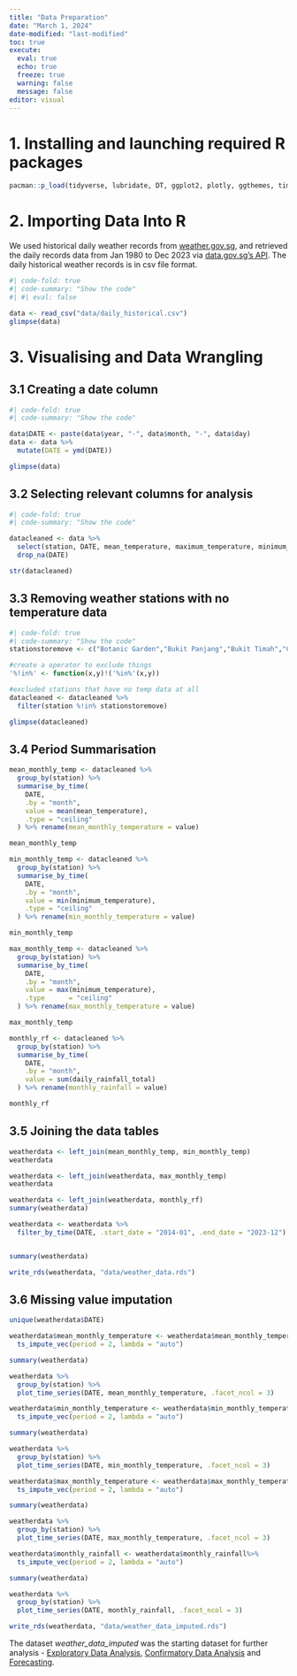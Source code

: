 ```yaml
---
title: "Data Preparation"
date: "March 1, 2024"
date-modified: "last-modified"
toc: true
execute:
  eval: true
  echo: true
  freeze: true
  warning: false
  message: false
editor: visual
---
```


# **1. Installing and launching required R packages**

```r
pacman::p_load(tidyverse, lubridate, DT, ggplot2, plotly, ggthemes, timetk, modeltime, tidymodels, xgboost, recipes, parsnip, earth)
```

# 2. Importing Data Into R

We used historical daily weather records from [weather.gov.sg](http://www.weather.gov.sg/climate-historical-daily/), and retrieved the daily records data from Jan 1980 to Dec 2023 via [data.gov.sg's API](https://beta.data.gov.sg/collections/1459/view). The daily historical weather records is in csv file format.

```r
#| code-fold: true
#| code-summary: "Show the code"
#| #| eval: false

data <- read_csv("data/daily_historical.csv")
glimpse(data)
```

# 3. Visualising and Data Wrangling

## 3.1 Creating a date column

```r
#| code-fold: true
#| code-summary: "Show the code"

data$DATE <- paste(data$year, "-", data$month, "-", data$day)
data <- data %>%
  mutate(DATE = ymd(DATE))

glimpse(data)
```

## 3.2 Selecting relevant columns for analysis

```r
#| code-fold: true
#| code-summary: "Show the code"

datacleaned <- data %>%
  select(station, DATE, mean_temperature, maximum_temperature, minimum_temperature, daily_rainfall_total) %>%
  drop_na(DATE)

str(datacleaned)
```

## 3.3 Removing weather stations with no temperature data

```r
#| code-fold: true
#| code-summary: "Show the code"
stationstoremove <- c("Botanic Garden","Bukit Panjang","Bukit Timah","Choa Chu Kang (Central)","Jurong Pier","Kent Ridge", "Kranji Reservoir", "Lim Chu Kang", "Lower Peirce Reservoir", "Macritchie Reservoir","Mandai", "Marine Parade","Nicoll Highway", "Pasir Ris (Central)", "Punggol", "Queenstown","Simei", "Somerset (Road)","Tanjong Katong", "Toa Payoh", "Tuas", "Ulu Pandan", "Upper Peirce Reservoir","Whampoa")

#create a operator to exclude things 
'%!in%' <- function(x,y)!('%in%'(x,y))

#excluded stations that have no temp data at all 
datacleaned <- datacleaned %>%
  filter(station %!in% stationstoremove) 

glimpse(datacleaned)
```

## 3.4 Period Summarisation

```r
mean_monthly_temp <- datacleaned %>%
  group_by(station) %>%
  summarise_by_time(
    DATE,
    .by = "month", 
    value = mean(mean_temperature),
    .type = "ceiling"
  ) %>% rename(mean_monthly_temperature = value)

mean_monthly_temp
```

```r
min_monthly_temp <- datacleaned %>%
  group_by(station) %>%
  summarise_by_time(
    DATE,
    .by = "month", 
    value = min(minimum_temperature),
    .type = "ceiling"
  ) %>% rename(min_monthly_temperature = value)

min_monthly_temp
```

```r
max_monthly_temp <- datacleaned %>%
  group_by(station) %>%
  summarise_by_time(
    DATE,
    .by = "month", 
    value = max(minimum_temperature),
    .type      = "ceiling"
  ) %>% rename(max_monthly_temperature = value)

max_monthly_temp
```

```r
monthly_rf <- datacleaned %>%
  group_by(station) %>%
  summarise_by_time(
    DATE,
    .by = "month", 
    value = sum(daily_rainfall_total)
  ) %>% rename(monthly_rainfall = value)

monthly_rf
```

## 3.5 Joining the data tables

```r

weatherdata <- left_join(mean_monthly_temp, min_monthly_temp)
weatherdata
```

```r

weatherdata <- left_join(weatherdata, max_monthly_temp)
weatherdata
```

```r

weatherdata <- left_join(weatherdata, monthly_rf)
summary(weatherdata)
```

```r
weatherdata <- weatherdata %>%
  filter_by_time(DATE, .start_date = "2014-01", .end_date = "2023-12")


summary(weatherdata)
```

```r
write_rds(weatherdata, "data/weather_data.rds")

```

## 3.6 Missing value imputation

```r
unique(weatherdata$DATE)
```

```r
weatherdata$mean_monthly_temperature <- weatherdata$mean_monthly_temperature %>%
  ts_impute_vec(period = 2, lambda = "auto")

summary(weatherdata)
```

```r

weatherdata %>%
  group_by(station) %>%
  plot_time_series(DATE, mean_monthly_temperature, .facet_ncol = 3)
```

```r
weatherdata$min_monthly_temperature <- weatherdata$min_monthly_temperature %>%
  ts_impute_vec(period = 2, lambda = "auto")

summary(weatherdata)
```

```r

weatherdata %>%
  group_by(station) %>%
  plot_time_series(DATE, min_monthly_temperature, .facet_ncol = 3)
```

```r
weatherdata$max_monthly_temperature <- weatherdata$max_monthly_temperature %>%
  ts_impute_vec(period = 2, lambda = "auto")

summary(weatherdata)
```

```r

weatherdata %>%
  group_by(station) %>%
  plot_time_series(DATE, max_monthly_temperature, .facet_ncol = 3)
```

```r
weatherdata$monthly_rainfall <- weatherdata$monthly_rainfall%>%
  ts_impute_vec(period = 2, lambda = "auto")

summary(weatherdata)
```

```r

weatherdata %>%
  group_by(station) %>%
  plot_time_series(DATE, monthly_rainfall, .facet_ncol = 3)
```

```r

write_rds(weatherdata, "data/weather_data_imputed.rds")
```

The dataset *weather_data_imputed* was the starting dataset for further analysis - [Exploratory Data Analysis](EDA.html), [Confirmatory Data Analysis](CDA.html) and [Forecasting](Forecasting.html).
